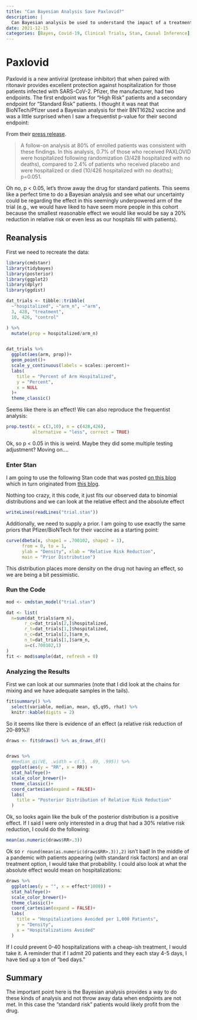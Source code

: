 ```yaml
---
title: "Can Bayesian Analysis Save Paxlovid?"
description: |
  Can Bayesian analysis be used to understand the impact of a treatment even though the frequentist results are not significant?
date: 2021-12-15
categories: [Bayes, Covid-19, Clinical Trials, Stan, Causal Inference]
---
```


# Paxlovid

Paxlovid is a new antiviral (protease inhibitor) that when paired with ritonavir provides excellent protection against hospitalization for those patients infected with SARS-CoV-2.
Pfizer, the manufacturer, had two endpoints.
The first endpoint was for "High Risk" patients and a secondary endpoint for "Standard Risk" patients. 
I thought it was neat that BioNTech/Pfizer used a Bayesian analysis for their BNT162b2 vaccine and was a little surprised when I saw a frequentist p-value for their second endpoint:

From their [press release](https://www.pfizer.com/news/press-release/press-release-detail/pfizer-announces-additional-phase-23-study-results).

>A follow-on analysis at 80% of enrolled patients was consistent with these findings. In this analysis, 0.7% of those who received PAXLOVID were hospitalized following randomization (3/428 hospitalized with no deaths), compared to 2.4% of patients who received placebo and were hospitalized or died (10/426 hospitalized with no deaths); p=0.051.

Oh no, p < 0.05, let's throw away the drug for standard patients.
This seems like a perfect time to do a Bayesian analysis and see what our uncertainty could be regarding the effect in this seemingly underpowered arm of the trial (e.g., we would have liked to have seem more people in this cohort because the smallest reasonable effect we would like would be say a 20% reduction in relative risk or even less as our hospitals fill with patients).

## Reanalysis

First we need to recreate the data:

```r
library(cmdstanr)
library(tidybayes)
library(posterior)
library(ggplot2)
library(dplyr)
library(ggdist)

dat_trials <- tibble::tribble(
  ~"hospitalized", ~"arm_n", ~"arm",
  3, 428, "treatment",
  10, 426, "control"

) %>%
  mutate(prop = hospitalized/arm_n)


dat_trials %>%
  ggplot(aes(arm, prop))+
  geom_point()+
  scale_y_continuous(labels = scales::percent)+
  labs(
    title = "Percent of Arm Hospitalized",
    y = "Percent",
    x = NULL
  )+
  theme_classic()

```

Seems like there is an effect!
We can also reproduce the frequentist analysis:

```r
prop.test(x = c(3,10), n = c(428,426),
          alternative = "less", correct = TRUE)
```

Ok, so p < 0.05 in this is weird.
Maybe they did some multiple testing adjustment? 
Moving on....

### Enter Stan

I am going to use the following Stan code that was posted [on this blog](https://www.robertkubinec.com/post/vaccinepval/) which in turn originated from [this blog](https://rpubs.com/ericnovik/692460).

Nothing too crazy, it this code, it just fits our observed data to binomial distributions and we can look at the relative effect and the absolute effect

```r
writeLines(readLines("trial.stan"))

```

Additionally, we need to supply a prior.
I am going to use exactly the same priors that Pfizer/BioNTech for their vaccine as a starting point:

```r
curve(dbeta(x, shape1 = .700102, shape2 = 1), 
      from = 0, to = 1, 
      ylab = "Density", xlab = "Relative Risk Reduction",
      main = "Prior Distribution")
```

This distribution places more density on the drug not having an effect, so we are being a bit pessimistic.

### Run the Code

```r
mod <- cmdstan_model("trial.stan")

dat <- list(
  n=sum(dat_trials$arm_n),
       r_c=dat_trials[2,]$hospitalized,
       r_t=dat_trials[1,]$hospitalized,
       n_c=dat_trials[2,]$arm_n,
       n_t=dat_trials[1,]$arm_n,
       a=c(.700102,1)
)
fit <- mod$sample(dat, refresh = 0)

```

### Analyzing the Results

First we can look at our summaries (note that I did look at the chains for mixing and we have adequate samples in the tails).

```r
fit$summary() %>% 
  select(variable, median, mean, q5,q95, rhat) %>% 
  knitr::kable(digits = 2)
```

So it seems like there is evidence of an effect (a relative risk reduction of 20-89%)!

```r
draws <- fit$draws() %>% as_draws_df()


draws %>%
  #median_qi(VE, .width = c(.5, .89, .995)) %>%
  ggplot(aes(y = "RR", x = RR)) +
  stat_halfeye()+
  scale_color_brewer()+
  theme_classic()+
  coord_cartesian(expand = FALSE)+
  labs(
    title = "Posterior Distribution of Relative Risk Reduction"
  )
```

Ok, so looks again like the bulk of the posterior distribution is a positive effect.
If I said I were only interested in a drug that had a 30% relative risk reduction, I could do the following:

```r
mean(as.numeric(draws$RR>.3))
```

Ok so `r round(mean(as.numeric(draws$RR>.3)),2)` isn't bad! In the middle of a pandemic with patients appearing (with standard risk factors) and an oral treatment option, I would take that probability.
I could also look at what the absolute effect would mean on hospitalizations:

```r
draws %>%
  ggplot(aes(y = "", x = effect*1000)) +
  stat_halfeye()+
  scale_color_brewer()+
  theme_classic()+
  coord_cartesian(expand = FALSE)+
  labs(
    title = "Hospitalizations Avoided per 1,000 Patients",
    y = "Density",
    x = "Hospitalizations Avoided"
  )

```

If I could prevent 0-40 hospitalizations with a cheap-ish treatment, I would take it.
A reminder that if I admit 20 patients and they each stay 4-5 days, I have tied up a ton of "bed days."

## Summary

The important point here is the Bayesian analysis provides a way to do these kinds of analysis and not throw away data when endpoints are not met.
In this case the "standard risk" patients would likely profit from the drug.